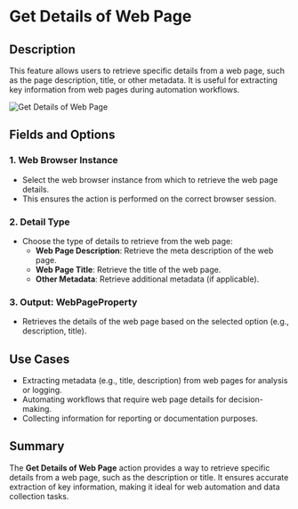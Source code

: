 # Get Details of Web Page  

## Description
This feature allows users to retrieve specific details from a web page, such as the page description, title, or other metadata. It is useful for extracting key information from web pages during automation workflows.  

![Get Details of Web Page](../../../assets/browser-automation/get-details-of-web-page.png)  

## Fields and Options  

### 1. Web Browser Instance
- Select the web browser instance from which to retrieve the web page details.  
- This ensures the action is performed on the correct browser session.  

### 2. Detail Type
- Choose the type of details to retrieve from the web page:  
  - **Web Page Description**: Retrieve the meta description of the web page.  
  - **Web Page Title**: Retrieve the title of the web page.  
  - **Other Metadata**: Retrieve additional metadata (if applicable).  

### 3. Output: **WebPageProperty**
- Retrieves the details of the web page based on the selected option (e.g., description, title).  

## Use Cases
- Extracting metadata (e.g., title, description) from web pages for analysis or logging.  
- Automating workflows that require web page details for decision-making.  
- Collecting information for reporting or documentation purposes.  

## Summary
The **Get Details of Web Page** action provides a way to retrieve specific details from a web page, such as the description or title. It ensures accurate extraction of key information, making it ideal for web automation and data collection tasks.
